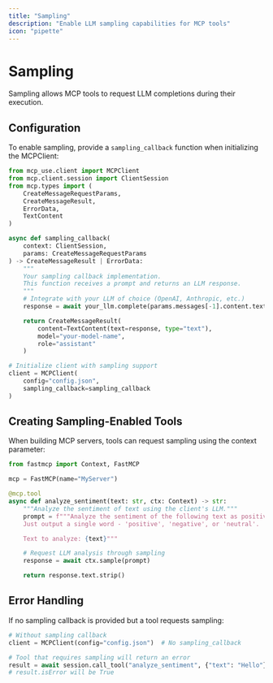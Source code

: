 ---
title: "Sampling"
description: "Enable LLM sampling capabilities for MCP tools"
icon: "pipette"
---

# Sampling

<Info>
Sampling allows MCP tools to request LLM completions during their execution.
</Info>

## Configuration

To enable sampling, provide a `sampling_callback` function when initializing the MCPClient:

```python
from mcp_use.client import MCPClient
from mcp.client.session import ClientSession
from mcp.types import (
    CreateMessageRequestParams,
    CreateMessageResult,
    ErrorData,
    TextContent
)

async def sampling_callback(
    context: ClientSession,
    params: CreateMessageRequestParams
) -> CreateMessageResult | ErrorData:
    """
    Your sampling callback implementation.
    This function receives a prompt and returns an LLM response.
    """
    # Integrate with your LLM of choice (OpenAI, Anthropic, etc.)
    response = await your_llm.complete(params.messages[-1].content.text)

    return CreateMessageResult(
        content=TextContent(text=response, type="text"),
        model="your-model-name",
        role="assistant"
    )

# Initialize client with sampling support
client = MCPClient(
    config="config.json",
    sampling_callback=sampling_callback
)
```


## Creating Sampling-Enabled Tools

When building MCP servers, tools can request sampling using the context parameter:

```python
from fastmcp import Context, FastMCP

mcp = FastMCP(name="MyServer")

@mcp.tool
async def analyze_sentiment(text: str, ctx: Context) -> str:
    """Analyze the sentiment of text using the client's LLM."""
    prompt = f"""Analyze the sentiment of the following text as positive, negative, or neutral.
    Just output a single word - 'positive', 'negative', or 'neutral'.

    Text to analyze: {text}"""

    # Request LLM analysis through sampling
    response = await ctx.sample(prompt)

    return response.text.strip()
```

## Error Handling

If no sampling callback is provided but a tool requests sampling:

```python
# Without sampling callback
client = MCPClient(config="config.json")  # No sampling_callback

# Tool that requires sampling will return an error
result = await session.call_tool("analyze_sentiment", {"text": "Hello"})
# result.isError will be True
```
